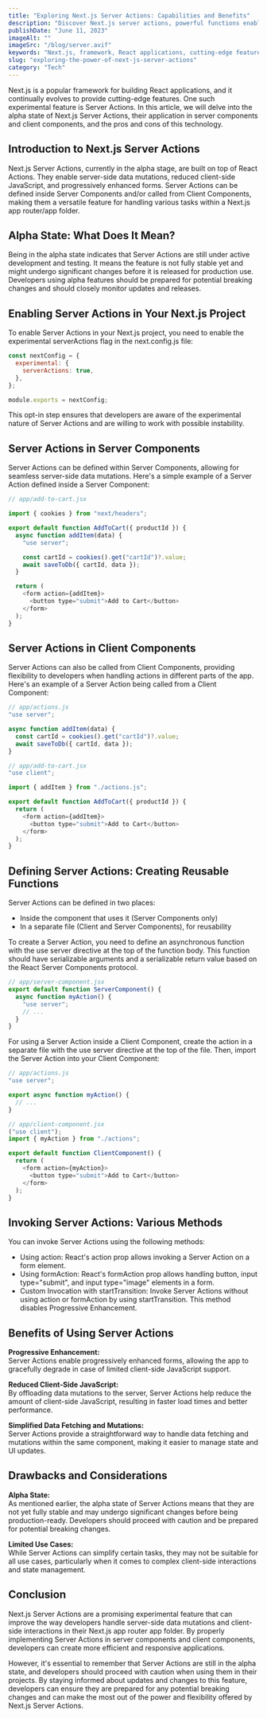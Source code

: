 ```yaml
---
title: "Exploring Next.js Server Actions: Capabilities and Benefits"
description: "Discover Next.js server actions, powerful functions enabling seamless server-side logic execution in your web applications. Learn their advantages and use cases."
publishDate: "June 11, 2023"
imageAlt: ""
imageSrc: "/blog/server.avif"
keywords: "Next.js, framework, React applications, cutting-edge features, experimental feature, Server Actions"
slug: "exploring-the-power-of-next-js-server-actions"
category: "Tech"
---
```


Next.js is a popular framework for building React applications, and it continually evolves to provide cutting-edge features. One such experimental feature is Server Actions. In this article, we will delve into the alpha state of Next.js Server Actions, their application in server components and client components, and the pros and cons of this technology.

## Introduction to Next.js Server Actions

Next.js Server Actions, currently in the alpha stage, are built on top of React Actions. They enable server-side data mutations, reduced client-side JavaScript, and progressively enhanced forms. Server Actions can be defined inside Server Components and/or called from Client Components, making them a versatile feature for handling various tasks within a Next.js app router/app folder.

## Alpha State: What Does It Mean?

Being in the alpha state indicates that Server Actions are still under active development and testing. It means the feature is not fully stable yet and might undergo significant changes before it is released for production use. Developers using alpha features should be prepared for potential breaking changes and should closely monitor updates and releases.

## Enabling Server Actions in Your Next.js Project

To enable Server Actions in your Next.js project, you need to enable the experimental serverActions flag in the next.config.js file:

```js
const nextConfig = {
  experimental: {
    serverActions: true,
  },
};

module.exports = nextConfig;
```

This opt-in step ensures that developers are aware of the experimental nature of Server Actions and are willing to work with possible instability.

## Server Actions in Server Components

Server Actions can be defined within Server Components, allowing for seamless server-side data mutations. Here's a simple example of a Server Action defined inside a Server Component:

```js
// app/add-to-cart.jsx

import { cookies } from "next/headers";

export default function AddToCart({ productId }) {
  async function addItem(data) {
    "use server";

    const cartId = cookies().get("cartId")?.value;
    await saveToDb({ cartId, data });
  }

  return (
    <form action={addItem}>
      <button type="submit">Add to Cart</button>
    </form>
  );
}
```

## Server Actions in Client Components

Server Actions can also be called from Client Components, providing flexibility to developers when handling actions in different parts of the app. Here's an example of a Server Action being called from a Client Component:

```js
// app/actions.js
"use server";

async function addItem(data) {
  const cartId = cookies().get("cartId")?.value;
  await saveToDb({ cartId, data });
}
```

<span></span>

```js
// app/add-to-cart.jsx
"use client";

import { addItem } from "./actions.js";

export default function AddToCart({ productId }) {
  return (
    <form action={addItem}>
      <button type="submit">Add to Cart</button>
    </form>
  );
}
```

## Defining Server Actions: Creating Reusable Functions

Server Actions can be defined in two places:

- Inside the component that uses it (Server Components only)
- In a separate file (Client and Server Components), for reusability

To create a Server Action, you need to define an asynchronous function with the use server directive at the top of the function body. This function should have serializable arguments and a serializable return value based on the React Server Components protocol.

```js
// app/server-component.jsx
export default function ServerComponent() {
  async function myAction() {
    "use server";
    // ...
  }
}
```

For using a Server Action inside a Client Component, create the action in a separate file with the use server directive at the top of the file. Then, import the Server Action into your Client Component:

```js
// app/actions.js
"use server";

export async function myAction() {
  // ...
}

// app/client-component.jsx
("use client");
import { myAction } from "./actions";

export default function ClientComponent() {
  return (
    <form action={myAction}>
      <button type="submit">Add to Cart</button>
    </form>
  );
}
```

## Invoking Server Actions: Various Methods

You can invoke Server Actions using the following methods:

- Using action: React's action prop allows invoking a Server Action on a form element.
- Using formAction: React's formAction prop allows handling button, input type="submit", and input type="image" elements in a form.
- Custom Invocation with startTransition: Invoke Server Actions without using action or formAction by using startTransition. This method disables Progressive Enhancement.

## Benefits of Using Server Actions

**Progressive Enhancement:**\
Server Actions enable progressively enhanced forms, allowing the app to gracefully degrade in case of limited client-side JavaScript support.

**Reduced Client-Side JavaScript:**\
By offloading data mutations to the server, Server Actions help reduce the amount of client-side JavaScript, resulting in faster load times and better performance.

**Simplified Data Fetching and Mutations:**\
Server Actions provide a straightforward way to handle data fetching and mutations within the same component, making it easier to manage state and UI updates.

## Drawbacks and Considerations

**Alpha State:**\
As mentioned earlier, the alpha state of Server Actions means that they are not yet fully stable and may undergo significant changes before being production-ready. Developers should proceed with caution and be prepared for potential breaking changes.

**Limited Use Cases:**\
While Server Actions can simplify certain tasks, they may not be suitable for all use cases, particularly when it comes to complex client-side interactions and state management.

## Conclusion

Next.js Server Actions are a promising experimental feature that can improve the way developers handle server-side data mutations and client-side interactions in their Next.js app router app folder. By properly implementing Server Actions in server components and client components, developers can create more efficient and responsive applications.

However, it's essential to remember that Server Actions are still in the alpha state, and developers should proceed with caution when using them in their projects. By staying informed about updates and changes to this feature, developers can ensure they are prepared for any potential breaking changes and can make the most out of the power and flexibility offered by Next.js Server Actions.
